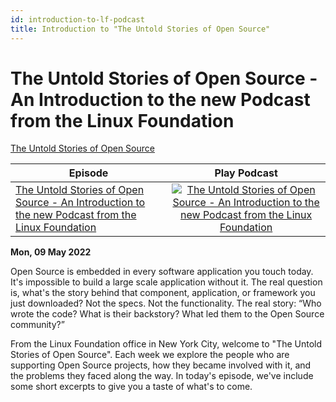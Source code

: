 ```yaml
---
id: introduction-to-lf-podcast
title: Introduction to "The Untold Stories of Open Source"
---
```



# The Untold Stories of Open Source - An Introduction to the new Podcast from the Linux Foundation

<Spotify scsrc={podcasts[5].src} />

[The Untold Stories of Open Source](https://untold-stories-of-open-source.captivate.fm/spotify)

| Episode                                                                                                                                                     |                                                                                                                                         Play Podcast                                                                                                                                         |
| ----------------------------------------------------------------------------------------------------------------------------------------------------------- | :------------------------------------------------------------------------------------------------------------------------------------------------------------------------------------------------------------------------------------------------------------------------------------------: |
| [The Untold Stories of Open Source - An Introduction to the new Podcast from the Linux Foundation](https://open.spotify.com/episode/62DAkdeQTSAPeLbxF2sTlX) | [![The Untold Stories of Open Source - An Introduction to the new Podcast from the Linux Foundation](../images/podcast-mic.png "The Untold Stories of Open Source - An Introduction to the new Podcast from the Linux Foundation")](https://open.spotify.com/episode/62DAkdeQTSAPeLbxF2sTlX) |

**Mon, 09 May 2022**

Open Source is embedded in every software application you touch today. It's impossible to build a large scale application without it. The real question is, what's the story behind that component, application, or framework you just downloaded? Not the specs. Not the functionality. The real story: “Who wrote the code? What is their backstory? What led them to the Open Source community?”

From the Linux Foundation office in New York City, welcome to "The Untold Stories of Open Source". Each week we explore the people who are supporting Open Source projects, how they became involved with it, and the problems they faced along the way. In today's episode, we've include some short excerpts to give you a taste of what's to come.
